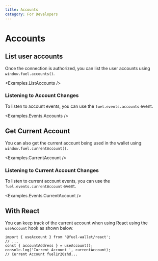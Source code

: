 ```yaml
---
title: Accounts
category: For Developers
---
```


# Accounts

## List user accounts

Once the connection is authorized, you can list the user accounts using `window.fuel.accounts()`.

<CodeImport file="../../examples/ListAccounts.tsx" />

<Examples.ListAccounts />

### Listening to Account Changes

To listen to account events, you can use the `fuel.events.accounts` event.

<CodeImport
  file="../../examples/events/Accounts.tsx"
  commentBlock="eventAccountChanges"
/>
<Examples.Events.Accounts />

## Get Current Account

You can also get the current account being used in the wallet using `window.fuel.currentAccount()`.

<CodeImport file="../../examples/CurrentAccount.tsx" />

<Examples.CurrentAccount />

### Listening to Current Account Changes

To listen to current account events, you can use the `fuel.events.currentAccount` event.

<CodeImport
  file="../../examples/events/CurrentAccount.tsx"
  commentBlock="eventCurrentAccount"
/>
<Examples.Events.CurrentAccount />

## With React

You can keep track of the current account when using React using the `useAccount` hook as shown below:

```tsx
import { useAccount } from '@fuel-wallet/react';
// ...
const { accountAddress } = useAccount();
console.log('Current Account ', currentAccount);
// Current Account fuel1r20zhd...
```
